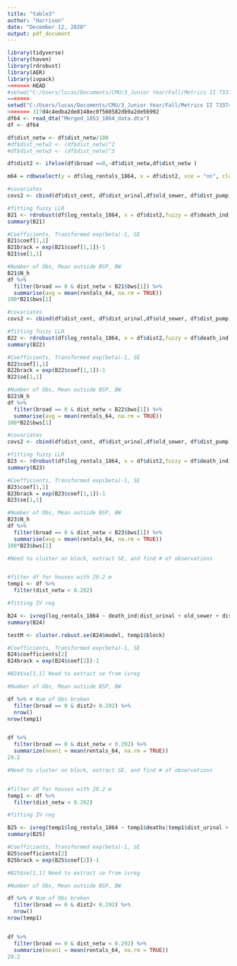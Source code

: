 ```yaml
---
title: "table3"
author: "Harrison"
date: "December 12, 2020"
output: pdf_document
---
```


```r
library(tidyverse)
library(haven)
library(rdrobust)
library(AER)
library(ivpack)
<<<<<<< HEAD
#setwd("C:/Users/lucas/Documents/CMU/3_Junior Year/Fall/Metrics II 73374/__Final Project/374-Final-Project/Admin Stuff/aer_replication/data/19th")
=======
setwd("C:/Users/lucas/Documents/CMU/3_Junior Year/Fall/Metrics II 73374/__Final Project/374-Final-Project/Admin Stuff/aer_replication/data/19th")
>>>>>>> 317d4c4edba2de8148ec0f560582db9a2de56992
df64 <- read_dta("Merged_1853_1864_data.dta")
df <- df64
```

```r
df$dist_netw <- df$dist_netw/100
#df$dist_netw2 <- (df$dist_netw)^2
#df$dist_netw3 <- (df$dist_netw)^3

df$dist2 <- ifelse(df$broad ==0,-df$dist_netw,df$dist_netw )

m64 = rdbwselect(y = df$log_rentals_1864, x = df$dist2, vce = "nn", cluster = df$block)
```

```r
#covariates
covs2 <- cbind(df$dist_cent, df$dist_urinal,df$old_sewer, df$dist_pump)

#fitting fuzzy LLR
B21 <- rdrobust(df$log_rentals_1864, x = df$dist2,fuzzy = df$death_ind, covs = covs2, vce = "nn", cluster = df$block)
summary(B21)

#Coefficients, Transformed exp(beta)-1, SE
B21$coef[1,1]
B21brack = exp(B21$coef[1,1])-1
B21$se[1,1]

#Number of Obs, Mean outside BSP, BW
B21$N_h
df %>%
  filter(broad == 0 & dist_netw < B21$bws[1]) %>%
  summarise(avg = mean(rentals_64, na.rm = TRUE))
100*B21$bws[1]

```

```r
#covariates
covs2 <- cbind(df$dist_cent, df$dist_urinal,df$old_sewer, df$dist_pump)

#fitting fuzzy LLR
B22 <- rdrobust(df$log_rentals_1864, x = df$dist2,fuzzy = df$death_ind, p =3,  h = 0.33, covs = covs2, vce = "nn", cluster = df$block)
summary(B22)

#Coefficients, Transformed exp(beta)-1, SE
B22$coef[1,1]
B22brack = exp(B22$coef[1,1])-1
B22$se[1,1]

#Number of Obs, Mean outside BSP, BW
B22$N_h
df %>%
  filter(broad == 0 & dist_netw < B22$bws[1]) %>%
  summarise(avg = mean(rentals_64, na.rm = TRUE))
100*B22$bws[1]
```
```r
#covariates
covs2 <- cbind(df$dist_cent, df$dist_urinal,df$old_sewer, df$dist_pump)

#fitting fuzzy LLR
B23 <- rdrobust(df$log_rentals_1864, x = df$dist2,fuzzy = df$death_ind, p =2,  h = 1, covs = covs2, vce = "nn", cluster = df$block)
summary(B23)

#Coefficients, Transformed exp(beta)-1, SE
B23$coef[1,1]
B23brack = exp(B23$coef[1,1])-1
B23$se[1,1]

#Number of Obs, Mean outside BSP, BW
B23$N_h
df %>%
  filter(broad == 0 & dist_netw < B23$bws[1]) %>%
  summarise(avg = mean(rentals_64, na.rm = TRUE))
100*B23$bws[1]
```

```r
#Need to cluster on block, extract SE, and find # of observations


#filter df for houses with 29.2 m
temp1 <- df %>% 
  filter(dist_netw < 0.292)

#fitting IV reg

B24 <- ivreg(log_rentals_1864 ~ death_ind|dist_urinal + old_sewer + dist_pump, data = temp1) #need to cluster on block SE
summary(B24)

testM <- cluster.robust.se(B24$model, temp1$block)

#Coefficients, Transformed exp(beta)-1, SE
B24$coefficients[2]
B24brack = exp(B24$coef[2])-1

#B24$se[1,1] Need to extract se from ivreg

#Number of Obs, Mean outside BSP, BW

df %>% # Num of Obs broken
  filter(broad == 0 & dist2< 0.292) %>% 
  nrow() 
nrow(temp1)


df %>% 
  filter(broad == 0 & dist_netw < 0.292) %>% 
  summarize(mean1 = mean(rentals_64, na.rm = TRUE))
29.2
```

```r
#Need to cluster on block, extract SE, and find # of observations


#filter df for houses with 29.2 m
temp1 <- df %>% 
  filter(dist_netw < 0.292)

#fitting IV reg

B25 <- ivreg(temp1$log_rentals_1864 ~ temp1$deaths|temp1$dist_urinal + temp1$old_sewer + temp1$dist_pump) #need to cluster on block SE
summary(B25)

#Coefficients, Transformed exp(beta)-1, SE
B25$coefficients[2]
B25brack = exp(B25$coef[2])-1

#B25$se[1,1] Need to extract se from ivreg

#Number of Obs, Mean outside BSP, BW

df %>% # Num of Obs broken
  filter(broad == 0 & dist2< 0.292) %>% 
  nrow() 
nrow(temp1)


df %>% 
  filter(broad == 0 & dist_netw < 0.292) %>% 
  summarize(mean1 = mean(rentals_64, na.rm = TRUE))
29.2
```